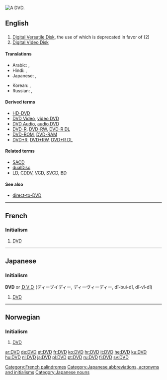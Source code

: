 [[Image:DVD-Video bottom-side.jpg|thumb|right|A DVD.]]
{{rfc|the "initialism" template is misused in all the non-English entries}}
==English==

==={{initialism}}===
{{en-noun}}  {{pos_n}}

# [[w:DVD|Digital Versatile Disk]], the use of which is deprecated in favor of (2)
# [[w:DVD|Digital Video Disk]]

====Translations====
{{trans-top|DVD}}
* Arabic: {{t|ar|دي في دي|m|tr=dii fii dii|sc=Arab}}, {{t|ar|DVD|m|tr=dii fii dii|sc=Latn}}
* Hindi: {{t|hi|डीवीडी|tr=ḍīvīḍī|sc=Deva}},  {{t|hi|DVD|tr=ḍīvīḍī|sc=Latn}}
* Japanese: {{t|ja|ディーブイディー|tr=dībuidī|sc=Jpan}},  {{t|ja|DVD|tr=dībuidī|sc=Latn}}
{{trans-mid}}
* Korean: {{t|ko|디비디|tr=dibidi|sc=Kore}},  {{t|ko|DVD|tr=dibidi|sc=Latn}}
* Russian: {{t|ru|ди-ви-ди|m|tr=di-vi-dí|sc=Cyrl}},  {{t|ru|DVD|m|tr=di-vi-dí|sc=Latn}}
{{trans-bottom}}

====Derived terms====
* [[HD-DVD]]
* [[DVD Video]], [[video DVD]]
* [[DVD Audio]], [[audio DVD]]
* [[DVD-R]], [[DVD-RW]], [[DVD-R DL]]
* [[DVD-ROM]], [[DVD-RAM]]
* [[DVD+R]], [[DVD+RW]], [[DVD+R DL]]

====Related terms====
* [[SACD]]
* [[dualDisc]]
* [[LD]], [[CDDV]], [[VCD]], [[SVCD]], [[BD]]

====See also====
* [[direct-to-DVD]]

----

==French==

===Initialism===
{{fr-noun|m}}

# {{initialism|lang=fr}} [[#English|DVD]]

[[Category:French palindromes]]

----

==Japanese==

===Initialism===
'''DVD''' or [[ＤＶＤ]] (ディーブイディー, ディーヴィーディー, dī-bui-dī, dī-vī-dī)

# {{initialism|lang=ja}} [[#English|DVD]]

[[Category:Japanese abbreviations, acronyms and initialisms]]
[[Category:Japanese nouns]]

----

==Norwegian==

===Initialism===
{{no-noun-irreg|m|[[DVD-en]]|[[DVD-er]]|[[DVD-ene]]}}

# {{initialism|lang=no}} [[#English|DVD]]

[[ar:DVD]]
[[de:DVD]]
[[et:DVD]]
[[fr:DVD]]
[[ko:DVD]]
[[hr:DVD]]
[[it:DVD]]
[[he:DVD]]
[[ku:DVD]]
[[hu:DVD]]
[[nl:DVD]]
[[ja:DVD]]
[[pl:DVD]]
[[pt:DVD]]
[[ru:DVD]]
[[fi:DVD]]
[[sv:DVD]]